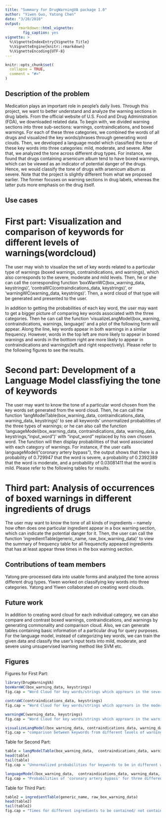```yaml
---
title: "Summary for DrugWarningVA package 1.0"
author: "Yiwen Guo, Yatong Chen"
date: "3/20/2018"
output:
      rmarkdown::html_vignette:
        fig_caption: yes
vignette: >
  %\VignetteIndexEntry{Vignette Title}
  %\VignetteEngine{knitr::rmarkdown}
  %\VignetteEncoding{UTF-8}
---
```


```r
knitr::opts_chunk$set(
  collapse = TRUE,
  comment = "#>"
)
```


## Description of the problem

Medication plays an important role in people’s daily lives. Through this project, we want to better understand and analyze the warning sections in drug labels. From the official website of U.S. Food and Drug Administration (FDA), we downloaded related data. To begin with, we divided warning sections into three sub-sections: warnings, contraindications, and boxed warnings. For each of these three categories, we combined the words of all drugs and visualized the key words/phrases through generating word clouds. Then, we developed a language model which classified the tone of these key words into three categories: mild, moderate, and severe. After that, we analyzed the tone across different drug types. For instance, we found that drugs containing arsenicum album tend to have boxed warnings, which can be viewed as an indicator of potential danger of the drugs. Hence, we would classify the tone of drugs with arsenicum album as severe. Note that the project is slightly different from what we proposed earlier. The former focuses on warning sections in drug labels, whereas the latter puts more emphasis on the drug itself. 

## Use cases

# First part: Visualization and comparison of keywords for different levels of warnings(wordcloud)

The user may wish to visualize the set of key words related to a particular type of warnings (boxed warnings, contraindications, and warnings), which also corresponds to the severe, moderate and mild levels. Then, he or she can call the corresponding function 'boxWarnWC(box_warning_data, keystrings)', 'contraWC(contraindications_data, keystrings)', or 'warningWC(warning_data, keystrings)'. Then, a word cloud of that type will be generated and presented to the user. 

In addition to getting the probabilities of each key word, the user may want to get a bigger picture of comparing key words associated with the three categories. Then he can call the function 'visualizeLangModel(box_warning, contraindications, warnings, language)' and a plot of the following form will appear. Along the line, key words appear in both warnings in a similar frequency. However, words in the top left are more likely to appear in boxed warnings and words in the botttom right are more likely to appear in contraindications and warnings(left and right respectively).
Please refer to the following figures to see the results.




# Second part: Development of a Language Model classfiying the tone of keywords

The user may want to know the tone of a particular word chosen from the key words set generated from the word cloud. Then, he can call the function 'langModelTable(box_warning_data,  contraindications_data, warning_data, keystrings)' to see all keywords' unnormalized probabilities of the three types of warnings; or he can also call the function 'languageModel(box_warning_data,  contraindications_data, warning_data, keystrings,"input_word")' with "input_word" replaced by his own chosen word. The function will then display probabilities of that word associated with each category of warnings. For instance, if the user calls languageModel(“coronary artery bypass”), the output shows that there is a  probability of 0.729947 that the word is severe, a probability of 0.2392389 that the word is moderate, and a probability of 0.03081411 that the word is mild. Please refer to the following tables for results.


	
# Third part: Analysis of occurrences of boxed warnings in different ingredients of drugs

The user may want to know the tone of all kinds of ingredients -- namely how often does one particular ingredient appear in a box warning section, which can indicate the potential danger for it. Then, the user can call the function 'ingredientTable(generic_name, raw_box_warning_data)' to view the summary of frequency table for all frequenctly appeared ingredients that has at least appear three times in the box warning section. 

## Contributions of team members

Yatong pre-processed data into usable forms and analyzed the tone across different drug types. Yiwen worked on classifying key words into three categories. Yatong and Yiwen collaborated on creating word clouds.

## Future work

In addition to creating word cloud for each individual category, we can also compare and contrast boxed warnings, contraindications, and warnings by generating commonality and comparison cloud.  Also, we can generate tables containing basic information of a particular drug for query purposes. For the language model, instead of categorizing key words, we can train the given data and classify the user’s input texts into mild, moderate, and severe using unsupervised learning method like SVM etc.
 

## Figures

Figures for First Part: 
```r
library(DrugWarningVA)
boxWarnWC(box_warning_data, keystrings)
fig.cap = "Word Cloud for key words/strings which apprears in the severe warning('box warning') section"
```

```r
contraWC(contraindications_data, keystrings)
fig.cap = "Word Cloud for key words/strings which apprears in the moderate warning('contraindication') section"
```

```r
warningWC(warning_data, keystrings)
fig.cap = "Word Cloud for key words/strings which apprears in the warning section"
```


```r
visualizeLangModel(box_warning_data, contraindications_data, warning_data, keystrings)
fig.cap = "comparison between keywords from different levels of warning"
```

Table for Second Part:
```r
table = langModelTable(box_warning_data,  contraindications_data, warning_data, keystrings) 
head(table)
tail(table)
fig.cap = "Unnormalized probabilities for keywords to be in different warning section"
```

```r
languageModel(box_warning_data,  contraindications_data, warning_data, keystrings,"coronary artery bypass")
fig.cap = "Probabilities of 'coronary artery bypass' for three different tones(severe/moderate/mild)"
```

Table for Third Part:
```r
table2 = ingredientTable(generic_name, raw_box_warning_data)
head(table2)
tail(table2)
fig.cap = "Times for different ingredients to be contained/ not contained in a drug's box warnings section"
```




